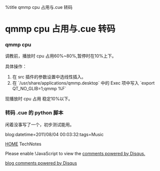 %title qmmp cpu 占用与.cue 转码


= qmmp cpu 占用与.cue 转码=

===qmmp cpu===
调教前，播放时 cpu 占用60%~80%,暂停时在10%上下。

具体操作：
# 在 src 插件的参数设置中选线性插入。
# 在 `/usr/share/applications/qmmp.desktop` 中的 Exec 项中写入 `export QT_NO_GLIB=1;qmmp %F`

现播放时 cpu 占用 稳定10%以下。

===转码 .cue 的 python 脚本===
闲着没事写了一个，初步测试能用。
{{{class"brush:python"
#!/usr/bin/python
# Filename newconvert.py

import os
import fnmatch
import sys

cuepath = raw_input('The path where the \'.cue\' files are:')
incode = raw_input('Original encoding:')
outcode = raw_input('Output encoding:')
os.chdir(cuepath)
for root, dirs, files in os.walk('.'):
    print 'Working in %s.' % root
    for file in files:
        if fnmatch.fnmatch(file, '*.cue'):
            command = 'iconv -f %s -t %s -cs %s > %s' %(incode,outcode,file,file)
            if os.system(command) == 0:
                print 'Converted %s' % file
            else:
                print 'Oops, cannnot convert %s' % file
}}}



blog:datetime=2011/08/04 00:03:32:tags=Music

[[index|HOME]]   TechNotes

<div id="disqus_thread"></div>
<script type="text/javascript" src="comment.js">
</script>
<noscript>Please enable !JavaScript to view the <a href="http://disqus.com/?ref_noscript">comments powered by Disqus.</a></noscript>
<a href="http://disqus.com" class="dsq-brlink">blog comments powered by <span class="logo-disqus">Disqus</span></a>
<script type="text/javascript" src="count.js">
</script>


